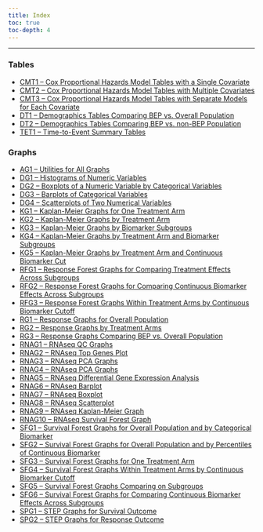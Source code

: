 ```yaml
---
title: Index
toc: true
toc-depth: 4
---
```


------------------------------------------------------------------------

### Tables

-   [CMT1 -- Cox Proportional Hazards Model Tables with a Single Covariate](./tables/cmt01.qmd)
-   [CMT2 -- Cox Proportional Hazards Model Tables with Multiple Covariates](./tables/cmt01.qmd)
-   [CMT3 -- Cox Proportional Hazards Model Tables with Separate Models for Each Covariate](./tables/cmt01.qmd)
-   [DT1 -- Demographics Tables Comparing BEP vs. Overall Population](./tables/dt01.qmd)
-   [DT2 -- Demographics Tables Comparing BEP vs. non-BEP Population](./tables/dt02.qmd)
-   [TET1 -- Time-to-Event Summary Tables](./tables/tet01.qmd)

### Graphs

-   [AG1 -- Utilities for All Graphs](./graphs/ag01.qmd)
-   [DG1 -- Histograms of Numeric Variables](./graphs/dg01.qmd)
-   [DG2 -- Boxplots of a Numeric Variable by Categorical Variables](./graphs/dg02.qmd)
-   [DG3 -- Barplots of Categorical Variables](./graphs/dg03.qmd)
-   [DG4 -- Scatterplots of Two Numerical Variables](./graphs/dg04.qmd)
-   [KG1 -- Kaplan-Meier Graphs for One Treatment Arm](./graphs/kg01.qmd)
-   [KG2 -- Kaplan-Meier Graphs by Treatment Arm](./graphs/kg02.qmd)
-   [KG3 -- Kaplan-Meier Graphs by Biomarker Subgroups](./graphs/kg03.qmd)
-   [KG4 -- Kaplan-Meier Graphs by Treatment Arm and Biomarker Subgroups](./graphs/kg04.qmd)
-   [KG5 -- Kaplan-Meier Graphs by Treatment Arm and Continuous Biomarker Cut](./graphs/kg05.qmd)
-   [RFG1 -- Response Forest Graphs for Comparing Treatment Effects Across Subgroups](./graphs/rfg01.qmd)
-   [RFG2 -- Response Forest Graphs for Comparing Continuous Biomarker Effects Across Subgroups](./graphs/rfg02.qmd)
-   [RFG3 -- Response Forest Graphs Within Treatment Arms by Continuous Biomarker Cutoff](./graphs/rfg03.qmd)
-   [RG1 -- Response Graphs for Overall Population](./graphs/rg01.qmd)
-   [RG2 -- Response Graphs by Treatment Arms](./graphs/rg02.qmd)
-   [RG3 -- Response Graphs Comparing BEP vs. Overall Population](./graphs/rg03.qmd)
-   [RNAG1 -- RNAseq QC Graphs](./graphs/rnag01.qmd)
-   [RNAG2 -- RNAseq Top Genes Plot](./graphs/rnag02.qmd)
-   [RNAG3 -- RNAseq PCA Graphs](./graphs/rnag03.qmd)
-   [RNAG4 -- RNAseq PCA Graphs](./graphs/rnag04.qmd)
-   [RNAG5 -- RNAseq Differential Gene Expression Analysis](./graphs/rnag05.qmd)
-   [RNAG6 -- RNAseq Barplot](./graphs/rnag06.qmd)
-   [RNAG7 -- RNAseq Boxplot](./graphs/rnag07.qmd)
-   [RNAG8 -- RNAseq Scatterplot](./graphs/rnag08.qmd)
-   [RNAG9 -- RNAseq Kaplan-Meier Graph](./graphs/rnag09.qmd)
-   [RNAG10 -- RNAseq Survival Forest Graph](./graphs/rnag10.qmd)
-   [SFG1 -- Survival Forest Graphs for Overall Population and by Categorical Biomarker](./graphs/sfg01.qmd)
-   [SFG2 -- Survival Forest Graphs for Overall Population and by Percentiles of Continuous Biomarker](./graphs/sfg02.qmd)
-   [SFG3 -- Survival Forest Graphs for One Treatment Arm](./graphs/sfg03.qmd)
-   [SFG4 -- Survival Forest Graphs Within Treatment Arms by Continuous Biomarker Cutoff](./graphs/sfg04.qmd)
-   [SFG5 -- Survival Forest Graphs Comparing on Subgroups](./graphs/sfg05.qmd)
-   [SFG6 -- Survival Forest Graphs for Comparing Continuous Biomarker Effects Across Subgroups](./graphs/sfg06.qmd)
-   [SPG1 -- STEP Graphs for Survival Outcome](./graphs/spg01.qmd)
-   [SPG2 -- STEP Graphs for Response Outcome](./graphs/spg02.qmd)
